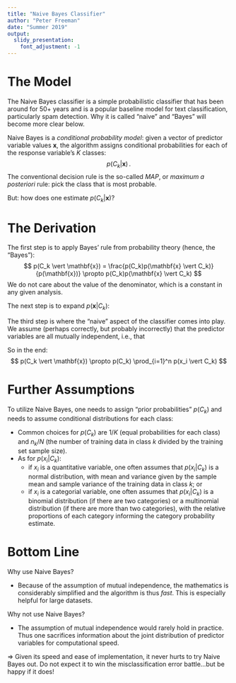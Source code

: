 ```yaml
---
title: "Naive Bayes Classifier"
author: "Peter Freeman"
date: "Summer 2019"
output: 
  slidy_presentation:
    font_adjustment: -1
---
```


The Model
===

The Naive Bayes classifier is a simple probabilistic classifier that has been around for 50+ years and is a popular baseline model for text classification, particularly spam detection. Why it is called "naive" and "Bayes" will become more clear below.

Naive Bayes is a *conditional probability model*: given a vector of predictor variable values $\mathbf{x}$, the algorithm assigns conditional probabilities for each of the response variable's $K$ classes:
$$
p(C_k \vert \mathbf{x}) \,.
$$
The conventional decision rule is the so-called *MAP*, or *maximum a posteriori* rule: pick the class that is most probable.

But: how does one estimate $p(C_k \vert \mathbf{x})$?

The Derivation
===

The first step is to apply Bayes' rule from probability theory (hence, the "Bayes"):
$$
p(C_k \vert \mathbf{x}) = \frac{p(C_k)p(\mathbf{x} \vert C_k)}{p(\mathbf{x})} \propto p(C_k)p(\mathbf{x} \vert C_k)
$$
We do not care about the value of the denominator, which is a constant in any given analysis.

The next step is to expand $p(\mathbf{x} \vert C_k)$:
\begin{eqnarray*}
p(\mathbf{x} \vert C_k) &=& p(x_1,\ldots,x_p \vert C_k) \\
&=& p(x_1 \vert x_2,\ldots,x_p,C_k) p(x_2 \vert x_3,\ldots,x_p,C_k) \cdots p(x_p \vert C_k)
\end{eqnarray*}

The third step is where the "naive" aspect of the classifier comes into play. We assume (perhaps correctly, but probably incorrectly) that the predictor variables are all mutually independent, i.e., that
\begin{eqnarray*}
p(x_1 \vert x_2,\ldots,x_p,C_k) p(x_2 \vert x_3,\ldots,x_p,C_k) \cdots p(x_p \vert C_k) \rightarrow p(x_1 \vert C_k) \cdots p(x_p \vert C_k)
\end{eqnarray*}

So in the end:
$$
p(C_k \vert \mathbf{x}) \propto p(C_k) \prod_{i=1}^n p(x_i \vert C_k)
$$

Further Assumptions
===

To utilize Naive Bayes, one needs to assign "prior probabilities" $p(C_k)$ and needs to assume conditional distributions for each class:

* Common choices for $p(C_k)$ are $1/K$ (equal probabilities for each class) and $n_k/N$ (the number of training data in class $k$ divided by the training set sample size).
* As for $p(x_i \vert C_k)$:
   + if $x_i$ is a quantitative variable, one often assumes that $p(x_i \vert C_k)$ is a normal distribution, with mean  and variance given by the sample mean and sample variance of the training data in class $k$; or
   + if $x_i$ is a categorial variable, one often assumes that $p(x_i \vert C_k)$ is a binomial distribution (if there are two categories) or a multinomial distribution (if there are more than two categories), with the relative proportions of each category informing the category probability estimate.

Bottom Line
===

Why use Naive Bayes?

- Because of the assumption of mutual independence, the mathematics is considerably simplified and the algorithm is thus *fast*. This is especially helpful for large datasets.

Why not use Naive Bayes?

- The assumption of mutual independence would rarely hold in practice. Thus one sacrifices information about the joint distribution of predictor variables for computational speed.

$\Rightarrow$ Given its speed and ease of implementation, it never hurts to try Naive Bayes out. Do not expect it to win the misclassification error battle...but be happy if it does!

